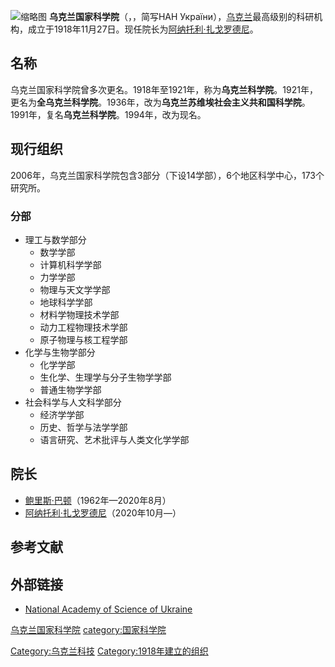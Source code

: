 {{Not|烏克蘭學院}}
[[File:Владимирская_54_Киев_2010_01.JPG|缩略图]]
'''乌克兰国家科学院'''（{{lang-uk|Національна академія наук України}}，''{{lang|uk-Latn|Natsional’na akademiya nauk Ukrayiny}}''，简写НАН України），[[乌克兰|乌克兰]]最高级别的科研机构，成立于1918年11月27日。现任院长为[[阿纳托利·扎戈罗德尼|阿纳托利·扎戈罗德尼]]。

== 名称 ==
乌克兰国家科学院曾多次更名。1918年至1921年，称为'''乌克兰科学院'''。1921年，更名为'''全乌克兰科学院'''。1936年，改为'''乌克兰苏维埃社会主义共和国科学院'''。1991年，复名'''乌克兰科学院'''。1994年，改为现名。

== 现行组织 ==
2006年，乌克兰国家科学院包含3部分（下设14学部），6个地区科学中心，173个研究所。

===分部===
* 理工与数学部分
** 数学学部
** 计算机科学学部
** 力学学部
** 物理与天文学学部
** 地球科学学部
** 材料学物理技术学部
** 动力工程物理技术学部
** 原子物理与核工程学部
* 化学与生物学部分
** 化学学部
** 生化学、生理学与分子生物学学部
** 普通生物学学部
* 社会科学与人文科学部分
** 经济学学部
** 历史、哲学与法学学部
** 语言研究、艺术批评与人类文化学学部

==院长==
*[[鲍里斯·巴顿|鲍里斯·巴顿]]（1962年—2020年8月）
*[[阿纳托利·扎戈罗德尼|阿纳托利·扎戈罗德尼]]（2020年10月—）
==参考文献==
{{reflist}}

==外部链接==
* [http://www.nas.gov.ua/ National Academy of Science of Ukraine]{{Wayback|url=http://www.nas.gov.ua/ |date=20080409114205 }} {{uk icon}}{{en icon}}

{{国际科学理事会}}
{{Authority control}}
[[category:乌克兰国家科学院|]]
[[category:国家科学院|category:国家科学院]]
[[Category:乌克兰科技|Category:乌克兰科技]]
[[Category:1918年建立的组织|Category:1918年建立的组织]]